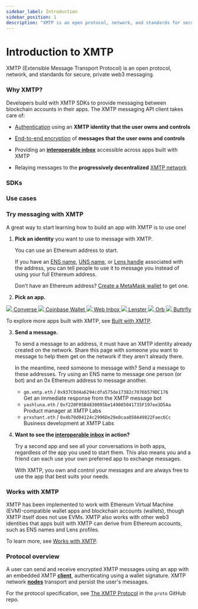 ```yaml
---
sidebar_label: Introduction
sidebar_position: 1
description: "XMTP is an open protocol, network, and standards for secure, private web3 messaging."
---
```



# Introduction to XMTP

XMTP (Extensible Message Transport Protocol) is an open protocol, network, and standards for secure, private web3 messaging.

### Why XMTP?

Developers build with XMTP SDKs to provide messaging between blockchain accounts in their apps. The XMTP messaging API client takes care of:

- [Authentication](/docs/concepts/account-signatures) using an **XMTP identity that the user owns and controls**

- [End-to-end encryption](/docs/concepts/invitation-and-message-encryption) of **messages that the user owns and controls**

- Providing an **[interoperable inbox](/docs/concepts/interoperable-inbox)** accessible across apps built with XMTP

- Relaying messages to the **progressively decentralized** [XMTP network](/docs/concepts/architectural-overview#network-layer)

### SDKs


<SDKs />

### Use cases


<Usecases />

### Try messaging with XMTP

A great way to start learning how to build an app with XMTP is to use one!

1.  **Pick an identity** you want to use to message with XMTP.

    You can use an Ethereum address to start.

    If you have an [ENS name](https://ens.domains/), [UNS name](https://unstoppabledomains.com/), or [Lens handle](https://claim.lens.xyz/) associated with the address, you can tell people to use it to message you instead of using your full Ethereum address.

    Don’t have an Ethereum address? [Create a MetaMask wallet](https://metamask.io/) to get one.

2.  **Pick an app.**


<div class="chain-list six">
  <a href="https://getconverse.app/" class="chain-item">
    <img src={converse} />
    <span>Converse</span>
  </a>
  <a href="https://www.coinbase.com/wallet/" class="chain-item">
    <img src={cb} />
    <span>Coinbase Wallet</span>
  </a>
  <a href="https://xmtp.chat/" class="chain-item">
    <img src={webinbox} />
    <span>Web Inbox</span>
  </a>
  <a href="https://lenster.xyz/" class="chain-item">
    <img src={lenster} />
    <span>Lenster</span>
  </a>
  <a href="https://orb.ac/" class="chain-item">
    <img src={orb} />
    <span>Orb</span>
  </a>
  <a href="https://buttrfly.app/" class="chain-item">
    <img src={buttrfly} />
    <span>Buttrfly</span>
  </a>
</div>

To explore more apps built with XMTP, see [Built with XMTP](/built-with-xmtp).

3.  **Send a message.**

    To send a message to an address, it must have an XMTP identity already created on the network. Share this page with someone you want to message to help them get on the network if they aren't already there.

    In the meantime, need someone to message with? Send a message to these addresses. Try using an ENS name to message one person (or bot) and an 0x Ethereum address to message another.

    - `gm.xmtp.eth` / `0x937C0d4a6294cdfa575de17382c7076b579DC176`  
       Get an immediate response from the XMTP message bot
    - `yashluna.eth` / `0xf220F05B4830095be149085041735F197ee3D5Aa`  
       Product manager at XMTP Labs
    - `prxshant.eth` / `0x4b70d04124c2996De29e0caa050A49822Faec6Cc`  
       Business development at XMTP Labs

4.  **Want to see the [interoperable inbox](/docs/concepts/interoperable-inbox) in action?**

    Try a second app and see all your conversations in both apps, regardless of the app you used to start them. This also means you and a friend can each use your own preferred app to exchange messages.

    With XMTP, you own and control your messages and are always free to use the app that best suits your needs.

### Works with XMTP

XMTP has been implemented to work with Ethereum Virtual Machine (EVM)-compatible wallet apps and blockchain accounts (wallets), though XMTP itself does not use EVMs. XMTP also works with other web3 identities that apps built with XMTP can derive from Ethereum accounts, such as ENS names and Lens profiles.

To learn more, see [Works with XMTP](/docs/dev-faqs).

### Protocol overview

A user can send and receive encrypted XMTP messages using an app with an embedded XMTP [**client**](/docs/concepts/architectural-overview#client-layer), authenticating using a wallet signature. XMTP network [**nodes**](/docs/concepts/architectural-overview#network-layer) transport and persist the user's messages.

For the protocol specification, see [The XMTP Protocol](https://github.com/xmtp/proto/blob/main/PROTOCOL.md) in the `proto` GitHub repo.
